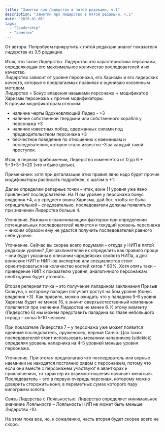 ```yaml
---
title: "Заметки про Лидерство в пятой редакции, ч.1"
description: "Заметки про Лидерство в пятой редакции, ч.1"
date: "2020-01-06"
tags:
  - "leadership"
  - "заметки"
---
```


От автора. Попробуем прикрутить к пятой редакции аналог показателя лидерства из 3.5 редакции.

Итак, что такое Лидерство. Лидерство это характеристика персонажа, определяющая его максимальное количество последователей и их качество.  
Лидерство зависит от уровня персонажа, его Харизмы и его лидерских качеств, которые в предлагаемых правилах я оцениваю косвенным методом.  
Лидерство = Бонус владения навыками персонажа + модификатор Харизмы персонажа + прочие модификаторы.  
К прочим модификаторам относим:

- наличие черты Вдохновляющий Лидер - +3
- наличие собственной твердыни или собственного корабля у персонажа +3
- наличие известных побед, одержанных силами под предводительством персонажа +3
- бесчестное поведение по отношению к наемникам и последователям, которое стало известно -3 за каждый такой проступок.

Итак, в первом приближении, Лидерство изменяется от 0 до 6 + 5+3+3+3=20 (что и было целью).

Примечание: хотя при детализации этих правил явно надо будет прочие модификаторы расписать подробнее, с шагом в +1.

Далее определим реперные точки – итак, воин 11 уровня уже явно привлекает последователей. На 11 ом уровне у персонажа бонус владения +4, а у среднего воина Харизма, дай бог, чтобы не была отрицательной – следовательно, последователи должны появляться при значении Лидерства больше 4.

Уточнение. Важным ограничивающим фактором при определении потенциальных последователей является и текущий уровень персонажа – никоим образом ему не удастся получить последователей равного себе уровня.

Уточнение. Сейчас вы скорее всего подумали – откуда у НИП в пятой редакции уровни? Для заклинателей их определить как правило проще – они будут указаны в описании чародейских свойств НИПа, а для воинских НИП и НИП-ов экспертов или специалистов стоит ориентироваться на количество костей хитов \* 80%. Хотя опять таки – приведение НИП к показателю уровня, аналогичного персонажам необходимо будет уточнять.

Вторая реперная точка – это получение паладином заклинания Призыв Скакуна, к которому паладин получает доступ на 5ом уровне (бонус владения +3). Как правило, можно ожидать что у паладина 5-6 уровня Харизма будет не менее 16, а значит сверхъестественный компаньон появляется при значении Лидерства не менее 6.
К этому моменту (Лидерство 6) мы можем представить паладина во главе небольшого отряда – копья 5-10 человек.

При показателе Лидерства 7 – у персонажа уже может появится идейный последователь, оруженосец, верный Санчо. Для таких последователей стоит использовать механики напарников (sidekick) определяя уровень напарника на 4-5 уровней меньше уровня персонажа.

Уточнение. При этом я предполагаю что последователь или верные наемники не находятся постоянно рядом с персонажем, потому что если они вместе с персонажем участвуют в авантюрах и приключениях, то характер их взаимоотношения начинает меняться. Последователь – это в первую очередь персонаж, которому можно доверить сторожить коня, в переметных сумах которого пару килограмм золота.

Связь Лидерства с Лояльностью. Лидерство определяет минимальное значение Лояльности – Лояльность НИП не может быть меньше Лидерство -10.

На этом пока все, но, к сожалению, часть вторая будет скорее всего не скоро.
